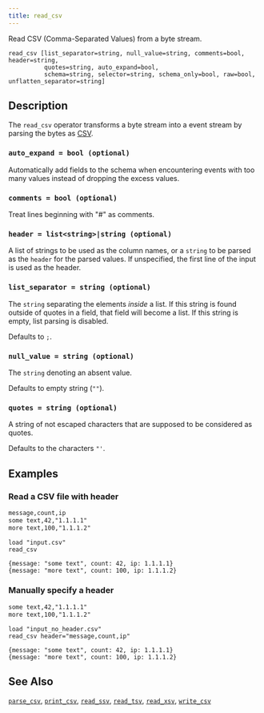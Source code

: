 ```yaml
---
title: read_csv
---
```


Read CSV (Comma-Separated Values) from a byte stream.

```tql
read_csv [list_separator=string, null_value=string, comments=bool, header=string,
          quotes=string, auto_expand=bool,
          schema=string, selector=string, schema_only=bool, raw=bool, unflatten_separator=string]
```

## Description

The `read_csv` operator transforms a byte stream into a event stream by parsing
the bytes as [CSV](https://en.wikipedia.org/wiki/Comma-separated_values).

### `auto_expand = bool (optional)`

Automatically add fields to the schema when encountering events with too many
values instead of dropping the excess values.

### `comments = bool (optional)`

Treat lines beginning with "#" as comments.

### `header = list<string>|string (optional)`

A list of strings to be used as the column names, or a `string` to be parsed
as the `header` for the parsed values.
If unspecified, the first line of the input is used as the header.

### `list_separator = string (optional)`

The `string` separating the elements _inside_ a list. If this string is found
outside of quotes in a field, that field will become a list. If this string is
empty, list parsing is disabled.

Defaults to `;`.

### `null_value = string (optional)`

The `string` denoting an absent value.

Defaults to empty string (`""`).

### `quotes = string (optional)`

A string of not escaped characters that are supposed to be considered as quotes.

Defaults to the characters `"'`.


<ParsingOptions />

## Examples

### Read a CSV file with header

```txt title="input.csv"
message,count,ip
some text,42,"1.1.1.1"
more text,100,"1.1.1.2"
```

```tql
load "input.csv"
read_csv
```

```tql
{message: "some text", count: 42, ip: 1.1.1.1}
{message: "more text", count: 100, ip: 1.1.1.2}
```

### Manually specify a header

```txt title="input_no_header.csv"
some text,42,"1.1.1.1"
more text,100,"1.1.1.2"
```

```tql
load "input_no_header.csv"
read_csv header="message,count,ip"
```

```tql
{message: "some text", count: 42, ip: 1.1.1.1}
{message: "more text", count: 100, ip: 1.1.1.2}
```

## See Also

[`parse_csv`](/references/functions/parse_csv),
[`print_csv`](/references/functions/print_csv),
[`read_ssv`](/references/operators/read_ssv),
[`read_tsv`](/references/operators/read_tsv),
[`read_xsv`](/references/operators/read_xsv),
[`write_csv`](/references/operators/write_csv)

